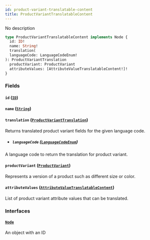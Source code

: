 ```yaml
---
id: product-variant-translatable-content
title: ProductVariantTranslatableContent
---
```



No description

```graphql
type ProductVariantTranslatableContent implements Node {
  id: ID!
  name: String!
  translation(
  languageCode: LanguageCodeEnum!
): ProductVariantTranslation
  productVariant: ProductVariant
  attributeValues: [AttributeValueTranslatableContent!]!
}
```


### Fields

#### `id` ([`ID`](../../../developer/api-reference/scalars/id))




#### `name` ([`String`](../../../developer/api-reference/scalars/string))




#### `translation` ([`ProductVariantTranslation`](../../../developer/api-reference/objects/product-variant-translation))

Returns translated product variant fields for the given language code.
- ##### `languageCode` ([`LanguageCodeEnum`](../../../developer/api-reference/enums/language-code-enum))

A language code to return the translation for product variant.


#### `productVariant` ([`ProductVariant`](../../../developer/api-reference/objects/product-variant))

Represents a version of a product such as different size or color.


#### `attributeValues` ([`AttributeValueTranslatableContent`](../../../developer/api-reference/objects/attribute-value-translatable-content))

List of product variant attribute values that can be translated.


### Interfaces

#### [`Node`](../../../developer/api-reference/interfaces/node) 

An object with an ID




